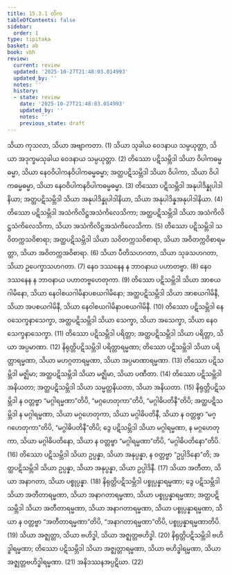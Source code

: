 ```yaml
---
title: 15.3.1 တိက
tableOfContents: false
sidebar:
  order: 1
type: tipitaka
basket: ab
book: vbh
review:
  current: review
  updated: '2025-10-27T21:48:03.014993'
  updated_by: ''
  notes: ''
  history:
  - state: review
    date: '2025-10-27T21:48:03.014993'
    updated_by: ''
    notes: ''
    previous_state: draft
---
```



<ReviewStatus review={frontmatter.review} showDetails={true} />

<HypothesisAnnotation frontmatter={frontmatter} />

<DynamicBreadcrumb />

<Division number="749" book="vbh" e="ch" v="30" p="319">

<Paragraph number="2173" book="vbh">
သိယာ ကုသလာ, သိယာ အဗျာကတာ. (1)
</Paragraph>

<Paragraph number="2174" book="vbh">
သိယာ သုခါယ ဝေဒနာယ သမ္ပယုတ္တာ, သိယာ အဒုက္ခမသုခါယ ဝေဒနာယ သမ္ပယုတ္တာ. (2)
</Paragraph>

<Paragraph number="2175" book="vbh">
တိဿော ပဋိသမ္ဘိဒါ သိယာ ဝိပါကဓမ္မဓမ္မာ, သိယာ နေဝဝိပါကနဝိပါကဓမ္မဓမ္မာ; အတ္ထပဋိသမ္ဘိဒါ သိယာ ဝိပါကာ, သိယာ ဝိပါကဓမ္မဓမ္မာ, သိယာ နေဝဝိပါကနဝိပါကဓမ္မဓမ္မာ. (3)
</Paragraph>

<Paragraph number="2176" book="vbh">
တိဿော ပဋိသမ္ဘိဒါ အနုပါဒိန္နုပါဒါနိယာ; အတ္ထပဋိသမ္ဘိဒါ သိယာ အနုပါဒိန္နုပါဒါနိယာ, သိယာ အနုပါဒိန္နအနုပါဒါနိယာ. (4)
</Paragraph>

<Paragraph number="2177" book="vbh">
တိဿော ပဋိသမ္ဘိဒါ အသံကိလိဋ္ဌအသံကိလေသိကာ; အတ္ထပဋိသမ္ဘိဒါ သိယာ အသံကိလိဋ္ဌသံကိလေသိကာ, သိယာ အသံကိလိဋ္ဌအသံကိလေသိကာ. (5)
</Paragraph>

<Paragraph number="2178" book="vbh">
တိဿော ပဋိသမ္ဘိဒါ သဝိတက္ကသဝိစာရာ; အတ္ထပဋိသမ္ဘိဒါ သိယာ သဝိတက္ကသဝိစာရာ, သိယာ အဝိတက္ကဝိစာရမတ္တာ, သိယာ အဝိတက္ကအဝိစာရာ. (6)
</Paragraph>

<Paragraph number="2179" book="vbh">
သိယာ ပီတိသဟဂတာ, သိယာ သုခသဟဂတာ, သိယာ ဥပေက္ခာသဟဂတာ. (7)
</Paragraph>

<Paragraph number="2180" book="vbh">
နေဝ ဒဿနေန န ဘာဝနာယ ပဟာတဗ္ဗာ. (8)
</Paragraph>

<Paragraph number="2181" book="vbh">
နေဝ ဒဿနေန န ဘာဝနာယ ပဟာတဗ္ဗဟေတုကာ. (9)
</Paragraph>

<Paragraph number="2182" book="vbh">
တိဿော ပဋိသမ္ဘိဒါ သိယာ အာစယဂါမိနော, သိယာ နေဝါစယဂါမိနာပစယဂါမိနော; အတ္ထပဋိသမ္ဘိဒါ သိယာ အာစယဂါမိနီ, သိယာ အပစယဂါမိနီ, သိယာ နေဝါစယဂါမိနာပစယဂါမိနီ. (10)
</Paragraph>

<Paragraph number="2183" book="vbh">
တိဿော ပဋိသမ္ဘိဒါ နေဝသေက္ခနာသေက္ခာ, အတ္ထပဋိသမ္ဘိဒါ သိယာ သေက္ခာ, သိယာ အသေက္ခာ, သိယာ နေဝသေက္ခနာသေက္ခာ. (11)
</Paragraph>

<Paragraph number="2184" book="vbh">
တိဿော ပဋိသမ္ဘိဒါ ပရိတ္တာ; အတ္ထပဋိသမ္ဘိဒါ သိယာ ပရိတ္တာ, သိယာ အပ္ပမာဏာ. (12)
</Paragraph>

<Paragraph number="2185" book="vbh">
နိရုတ္တိပဋိသမ္ဘိဒါ ပရိတ္တာရမ္မဏာ; တိဿော ပဋိသမ္ဘိဒါ သိယာ ပရိတ္တာရမ္မဏာ, သိယာ မဟဂ္ဂတာရမ္မဏာ, သိယာ အပ္ပမာဏာရမ္မဏာ. (13)
</Paragraph>

<Paragraph number="2186" book="vbh">
တိဿော ပဋိသမ္ဘိဒါ မဇ္ဈိမာ; အတ္ထပဋိသမ္ဘိဒါ သိယာ မဇ္ဈိမာ, သိယာ ပဏီတာ. (14)
</Paragraph>

<Paragraph number="2187" book="vbh">
တိဿော ပဋိသမ္ဘိဒါ အနိယတာ; အတ္ထပဋိသမ္ဘိဒါ သိယာ သမ္မတ္တနိယတာ, သိယာ အနိယတာ. (15)
</Paragraph>

<Paragraph number="2188" book="vbh">
နိရုတ္တိပဋိသမ္ဘိဒါ န ဝတ္တဗ္ဗာ “မဂ္ဂါရမ္မဏာ”တိပိ, “မဂ္ဂဟေတုကာ”တိပိ, “မဂ္ဂါဓိပတိနီ”တိပိ; အတ္ထပဋိသမ္ဘိဒါ န မဂ္ဂါရမ္မဏာ, သိယာ မဂ္ဂဟေတုကာ, သိယာ မဂ္ဂါဓိပတိနီ, သိယာ န ဝတ္တဗ္ဗာ “မဂ္ဂဟေတုကာ”တိပိ, “မဂ္ဂါဓိပတိနီ”တိပိ; ဒွေ ပဋိသမ္ဘိဒါ သိယာ မဂ္ဂါရမ္မဏာ, န မဂ္ဂဟေတုကာ, သိယာ မဂ္ဂါဓိပတိနော, သိယာ န ဝတ္တဗ္ဗာ “မဂ္ဂါရမ္မဏာ”တိပိ, “မဂ္ဂါဓိပတိနော”တိပိ. (16)
</Paragraph>

<Paragraph number="2189" book="vbh">
တိဿော ပဋိသမ္ဘိဒါ သိယာ ဥပ္ပန္နာ, သိယာ အနုပ္ပန္နာ, န ဝတ္တဗ္ဗာ “ဥပ္ပါဒိနော”တိ; အတ္ထပဋိသမ္ဘိဒါ သိယာ ဥပ္ပန္နာ, သိယာ အနုပ္ပန္နာ, သိယာ ဥပ္ပါဒိနီ. (17)
</Paragraph>

<Paragraph number="2190" book="vbh">
သိယာ အတီတာ, သိယာ အနာဂတာ, သိယာ ပစ္စုပ္ပန္နာ. (18)
</Paragraph>

<Paragraph number="2191" book="vbh">
နိရုတ္တိပဋိသမ္ဘိဒါ ပစ္စုပ္ပန္နာရမ္မဏာ; ဒွေ ပဋိသမ္ဘိဒါ သိယာ အတီတာရမ္မဏာ, သိယာ အနာဂတာရမ္မဏာ, သိယာ ပစ္စုပ္ပန္နာရမ္မဏာ; အတ္ထပဋိသမ္ဘိဒါ သိယာ အတီတာရမ္မဏာ, သိယာ အနာဂတာရမ္မဏာ, သိယာ ပစ္စုပ္ပန္နာရမ္မဏာ, သိယာ န ဝတ္တဗ္ဗာ “အတီတာရမ္မဏာ”တိပိ, “အနာဂတာရမ္မဏာ”တိပိ, ပစ္စုပ္ပန္နာရမ္မဏာတိပိ. (19)
</Paragraph>

<Paragraph number="2192" book="vbh">
သိယာ အဇ္ဈတ္တာ, သိယာ ဗဟိဒ္ဓါ, သိယာ အဇ္ဈတ္တဗဟိဒ္ဓါ. (20)
</Paragraph>

<Paragraph number="2193" book="vbh">
နိရုတ္တိပဋိသမ္ဘိဒါ ဗဟိဒ္ဓါရမ္မဏာ; တိဿော ပဋိသမ္ဘိဒါ သိယာ အဇ္ဈတ္တာရမ္မဏာ, သိယာ ဗဟိဒ္ဓါရမ္မဏာ, သိယာ အဇ္ဈတ္တဗဟိဒ္ဓါရမ္မဏာ. (21)
</Paragraph>

<Paragraph number="2194" book="vbh">
အနိဒဿနအပ္ပဋိဃာ. (22)
</Paragraph>
</Division>